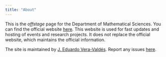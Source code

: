 ```yaml
---
title: "About"
---
```


This is the *offstage* page for the Department of Mathematical Sciences. You can find the official website [here](https://www.math.aau.dk/). This website is used for fast updates and hosting of events and research projects. It does not replace the official website, which maintains the official information.

The site is maintained by [J. Eduardo Vera-Valdés](https://everval.github.io/). Report any issues [here](mailto:eduardo@math.aau.dk). 
